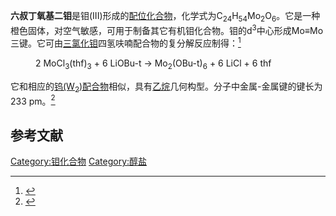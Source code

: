 {{Chembox
| ImageFile = Mo2(OBu-t)6.png
| ImageSize = 
| ImageAlt = 
| IUPACName = 
| OtherNames = 
|Section1={{Chembox Identifiers
| CASNo = ?
| CASNo_Ref =
| PubChem = 
| StdInChIKey = ZOGMSHNHMHVRRN-UHFFFAOYSA-N
| StdInChI = 1S/6C4H9O.2Mo/c6*1-4(2,3)5;;/h6*1-3H3;;/q6*-1;2*+3
| SMILES = CC(C)(C)O[Mo](#[Mo](OC(C)(C)C)(OC(C)(C)C)OC(C)(C)C)(OC(C)(C)C)OC(C)(C)C
}}
|Section2={{Chembox Properties
| C=24|H=54|O=6|Mo=2
| MolarMass =
| Appearance = 橙色固体
| Density = 
| MeltingPt = 
| BoilingPt = 
| Solubility = }}
|Section3={{Chembox Hazards
| MainHazards = 
| FlashPt = 
| AutoignitionPt = }}
}}
'''六叔丁氧基二钼'''是钼(III)形成的[[配位化合物|配位化合物]]，化学式为C<sub>24</sub>H<sub>54</sub>Mo<sub>2</sub>O<sub>6</sub>。它是一种橙色固体，对空气敏感，可用于制备其它有机钼化合物。钼的d<sup>3</sup>中心形成Mo≡Mo三键。它可由[[三氯化钼|三氯化钼]]四氢呋喃配合物的复分解反应制得：<ref>{{cite journal |doi=10.1002/9781118744994.ch18|title=Dimolybdenum and Ditungsten Hexa(Alkoxides)|journal=Inorganic Syntheses|volume=36|year=2014|last1=Broderick|first1=Erin M.|last2=Browne|first2=Samuel C.|last3=Johnson|first3=Marc J. A.|pages=95–102|isbn=9781118744994}}</ref>
:2 MoCl<sub>3</sub>(thf)<sub>3</sub>  +  6 LiOBu-t  →  Mo<sub>2</sub>(OBu-t)<sub>6</sub>  +  6 LiCl  +  6 thf
它和相应的[[六叔丁氧基二钨|钨(W<sub>2</sub>)配合物]]相似，具有[[乙烷|乙烷]]几何构型。分子中金属-金属键的键长为233 pm。<ref>{{cite journal |doi=10.1016/j.poly.2005.07.010|title=Crystal and molecular structure of W2(OBut)6 and electronic structure calculations on various conformers of W2(OMe)6|year=2006|last1=Chisholm|first1=Malcolm H.|last2=Gallucci|first2=Judith C.|last3=Hollandsworth|first3=Carl B.|journal=Polyhedron|volume=25|issue=4|pages=827–833}}</ref>

==参考文献==
<references />

[[Category:钼化合物|Category:钼化合物]]
[[Category:醇盐|Category:醇盐]]